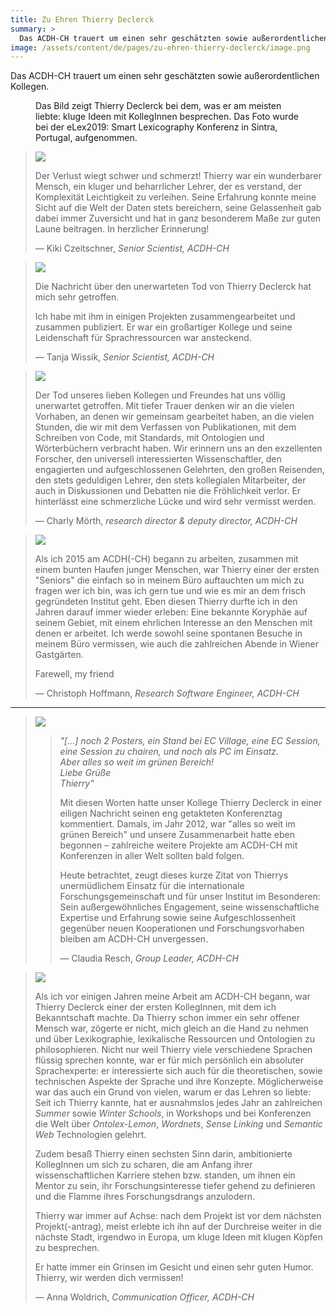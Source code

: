```yaml
---
title: Zu Ehren Thierry Declerck
summary: >
  Das ACDH-CH trauert um einen sehr geschätzten sowie außerordentlichen Kollegen.
image: /assets/content/de/pages/zu-ehren-thierry-declerck/image.png
---
```


Das ACDH-CH trauert um einen sehr geschätzten sowie außerordentlichen Kollegen.

<Figure src="/assets/content/de/pages/zu-ehren-thierry-declerck/ef3qtlaxuaedlro-1-1024x1024.jpeg">

Das Bild zeigt Thierry Declerck bei dem, was er am meisten liebte: kluge Ideen mit KollegInnen
besprechen. Das Foto wurde bei der eLex2019: Smart Lexicography Konferenz in Sintra, Portugal, aufgenommen.

</Figure>

> ![](/assets/content/de/pages/zu-ehren-thierry-declerck/csm_team_czeitschner_88f433bce6.png)
>
> Der Verlust wiegt schwer und schmerzt! Thierry war ein wunderbarer Mensch, ein kluger und
> beharrlicher Lehrer, der es verstand, der Komplexität Leichtigkeit zu verleihen. Seine Erfahrung
> konnte meine Sicht auf die Welt der Daten stets bereichern, seine Gelassenheit gab dabei immer
> Zuversicht und hat in ganz besonderem Maße zur guten Laune beitragen. In herzlicher Erinnerung!
>
> — Kiki Czeitschner, _Senior Scientist, ACDH-CH_

> ![](/assets/content/de/pages/zu-ehren-thierry-declerck/csm_team_wissik_9660d5c09b.png)
>
> Die Nachricht über den unerwarteten Tod von Thierry Declerck hat mich sehr getroffen.
>
> Ich habe mit ihm in einigen Projekten zusammengearbeitet und zusammen publiziert. Er war ein
> großartiger Kollege und seine Leidenschaft für Sprachressourcen war ansteckend.
>
> — Tanja Wissik, _Senior Scientist, ACDH-CH_

> ![](/assets/content/de/pages/zu-ehren-thierry-declerck/csm_team_moerth_aad762535d.png)
>
> Der Tod unseres lieben Kollegen und Freundes hat uns völlig unerwartet getroffen. Mit tiefer
> Trauer denken wir an die vielen Vorhaben, an denen wir gemeinsam gearbeitet haben, an die vielen
> Stunden, die wir mit dem Verfassen von Publikationen, mit dem Schreiben von Code, mit Standards,
> mit Ontologien und Wörterbüchern verbracht haben. Wir erinnern uns an den exzellenten Forscher,
> den universell interessierten Wissenschaftler, den engagierten und aufgeschlossenen Gelehrten,
> den großen Reisenden, den stets geduldigen Lehrer, den stets kollegialen Mitarbeiter, der auch
> in Diskussionen und Debatten nie die Fröhlichkeit verlor. Er hinterlässt eine schmerzliche Lücke
> und wird sehr vermisst werden.
>
> — Charly Mörth, _research director & deputy director, ACDH-CH_

> ![](/assets/content/de/pages/zu-ehren-thierry-declerck/csm_team_hoffmann_fd475eb89a.png)
>
> Als ich 2015 am ACDH(-CH) begann zu arbeiten, zusammen mit einem bunten Haufen junger Menschen,
> war Thierry einer der ersten "Seniors" die einfach so in meinem Büro auftauchten um mich zu
> fragen wer ich bin, was ich gern tue und wie es mir an dem frisch gegründeten Institut geht.
> Eben diesen Thierry durfte ich in den Jahren darauf immer wieder erleben: Eine bekannte Koryphäe
> auf seinem Gebiet, mit einem ehrlichen Interesse an den Menschen mit denen er arbeitet. Ich
> werde sowohl seine spontanen Besuche in meinem Büro vermissen, wie auch die zahlreichen Abende
> in Wiener Gastgärten.
>
> Farewell, my friend
>
> — Christoph Hoffmann, _Research Software Engineer, ACDH-CH_

---

> ![](/assets/content/de/pages/zu-ehren-thierry-declerck/csm_team_resch_3e8e473531.png)
>
> > *"\[…] noch 2 Posters, ein Stand bei EC Village, eine EC Session, eine Session zu chairen, und
> > noch als PC im Einsatz.\
> > Aber alles so weit im grünen Bereich!\
> > Liebe Grüße\
> > Thierry"*
> >
> > Mit diesen Worten hatte unser Kollege Thierry Declerck in einer eiligen Nachricht seinen eng
> > getakteten Konferenztag kommentiert. Damals, im Jahr 2012, war "alles so weit im grünen Bereich"
> > und unsere Zusammenarbeit hatte eben begonnen – zahlreiche weitere Projekte am ACDH-CH mit
> > Konferenzen in aller Welt sollten bald folgen.
> >
> > Heute betrachtet, zeugt dieses kurze Zitat von Thierrys unermüdlichem Einsatz für die
> > internationale Forschungsgemeinschaft und für unser Institut im Besonderen: Sein
> > außergewöhnliches Engagement, seine wissenschaftliche Expertise und Erfahrung sowie seine
> > Aufgeschlossenheit gegenüber neuen Kooperationen und Forschungsvorhaben bleiben am ACDH-CH
> > unvergessen.
> >
> > — Claudia Resch, _Group Leader, ACDH-CH_

> ![](/assets/content/de/pages/zu-ehren-thierry-declerck/csm_team_woldrich2_4c2c576992-1.png)
>
> Als ich vor einigen Jahren meine Arbeit am ACDH-CH begann, war Thierry Declerck einer der ersten
> KollegInnen, mit dem ich Bekanntschaft machte. Da Thierry schon immer ein sehr offener Mensch
> war, zögerte er nicht, mich gleich an die Hand zu nehmen und über Lexikographie, lexikalische
> Ressourcen und Ontologien zu philosophieren. Nicht nur weil Thierry viele verschiedene Sprachen
> flüssig sprechen konnte, war er für mich persönlich ein absoluter Sprachexperte: er
> interessierte sich auch für die theoretischen, sowie technischen Aspekte der Sprache und ihre
> Konzepte. Möglicherweise war das auch ein Grund von vielen, warum er das Lehren so liebte: Seit
> ich Thierry kannte, hat er ausnahmslos jedes Jahr an zahlreichen *Summer* sowie *Winter
> Schools*, in Workshops und bei Konferenzen die Welt über *Ontolex-Lemon*, *Wordnets*, *Sense
> Linking* und *Semantic Web* Technologien gelehrt.
>
> Zudem besaß Thierry einen sechsten Sinn darin, ambitionierte KollegInnen um sich zu scharen, die
> am Anfang ihrer wissenschaftlichen Karriere stehen bzw. standen, um ihnen ein Mentor zu sein,
> ihr Forschungsinteresse tiefer gehend zu definieren und die Flamme ihres Forschungsdrangs
> anzulodern.
>
> Thierry war immer auf Achse: nach dem Projekt ist vor dem nächsten Projekt(-antrag), meist
> erlebte ich ihn auf der Durchreise weiter in die nächste Stadt, irgendwo in Europa, um kluge
> Ideen mit klugen Köpfen zu besprechen.
>
> Er hatte immer ein Grinsen im Gesicht und einen sehr guten Humor. Thierry, wir werden dich
> vermissen!
>
> — Anna Woldrich, _Communication Officer, ACDH-CH_

